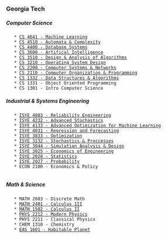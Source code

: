 === Georgia Tech ===

===== Computer Science =====
    * [[syllabi/CS_4641.pdf|CS 4641 - Machine Learning]]
    * [[syllabi/CS_4510.pdf|CS 4510 - Automata & Complexity]]
    * [[syllabi/CS_4400.pdf|CS 4400 - Database Systems]]
    * [[syllabi/CS_3600.pdf|CS 3600 - Artifical Intelligence]]
    * [[syllabi/CS_3510.pdf|CS 3510 - Design & Analysis of Algorithms]]
    * [[http://cs3210.cc.gatech.edu/index.html|CS 3210 - Operating System Design]]
    * [[syllabi/CS_2200.pdf|CS 2200 - Computer Systems & Networks]]
    * [[syllabi/CS_2110.pdf|CS 2110 - Computer Organization & Programming]]
    * [[syllabi/CS_1332.pdf|CS 1332 - Data Structures & Algorithms]]
    * CS 1331 - Object Oriented Programming
    * CS 1301 - Intro Computer Science

===== Industrial & Systems Engineering =====
    * [[syllabi/ISYE_4803.pdf|ISYE 4803 - Reliability Engineering]]
    * [[syllabi/ISYE_4232.pdf|ISYE 4232 - Advanced Stochastics]]
    * [[syllabi/ISYE_4133.pdf|ISYE 4133 - Advanced Optimization for Machine Learning]]
    * [[syllabi/ISYE_4031.pdf|ISYE 4031 - Regression and Forecasting]]
    * [[syllabi/ISYE_3833.pdf|ISYE 3833 - Optimization]]
    * [[syllabi/ISYE_3232.pdf|ISYE 3232 - Stochastics & Proccesses]]
    * [[syllabi/ISYE_3044.pdf|ISYE 3044 - Simulation Analysis & Design]]
    * [[syllabi/ISYE_3025.pdf|ISYE 3025 - Economics of Engineering]]
    * [[syllabi/ISYE_2028.pdf|ISYE 2028 - Statistics]]
    * [[syllabi/ISYE_2027.pdf|ISYE 2027 - Probability]]
    * ECON 2100 - Economics & Policy
    
===== Math & Science =====
    * MATH 2603 - Discrete Math
    * [[syllabi/MATH_2401.pdf|MATH 2401 - Calculus III]]
    * [[syllabi/MATH_1502.pdf|MATH 1502 - Calculus II]]
    * [[syllabi/PHYS_2212.pdf|PHYS 2212 - Modern Physics]]
    * PHYS 2211 - Classical Physics
    * CHEM 1310 - Chemistry
    * [[syllabi/EAS_1601.pdf|EAS  1601 - Habitable Planet]]

